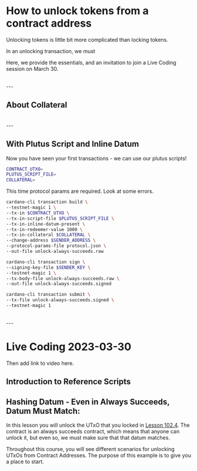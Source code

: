 # How to unlock tokens from a contract address
Unlocking tokens is little bit more complicated than locking tokens. 

In an unlocking transaction, we must 

Here, we provide the essentials, and an invitation to join a Live Coding session on March 30.

<br />
---

## About Collateral

<br />
---

## With Plutus Script and Inline Datum
Now you have seen your first transactions - we can use our plutus scripts!

```bash
CONTRACT_UTXO=
PLUTUS_SCRIPT_FILE=
COLLATERAL=
```

This time protocol params are required. Look at some errors.

```bash
cardano-cli transaction build \
--testnet-magic 1 \
--tx-in $CONTRACT_UTXO \
--tx-in-script-file $PLUTUS_SCRIPT_FILE \
--tx-in-inline-datum-present \
--tx-in-redeemer-value 1000 \
--tx-in-collateral $COLLATERAL \
--change-address $SENDER_ADDRESS \
--protocol-params-file protocol.json \
--out-file unlock-always-succeeds.raw

cardano-cli transaction sign \
--signing-key-file $SENDER_KEY \
--testnet-magic 1 \
--tx-body-file unlock-always-succeeds.raw \
--out-file unlock-always-succeeds.signed

cardano-cli transaction submit \
--tx-file unlock-always-succeeds.signed \
--testnet-magic 1
```

<br />
---

# Live Coding 2023-03-30
Then add link to video here.

## Introduction to Reference Scripts

## Hashing Datum - Even in Always Succeeds, Datum Must Match:
In this lesson you will unlock the UTxO that you locked in [Lesson 102.4](/modules/102/1024). The contract is an always succeeds contract, which means that anyone can unlock it, but even so, we must make sure that that datum matches. 

Throughout this course, you will see different scenarios for unlocking UTxOs from Contract Addresses. The purpose of this example is to give you a place to start.


